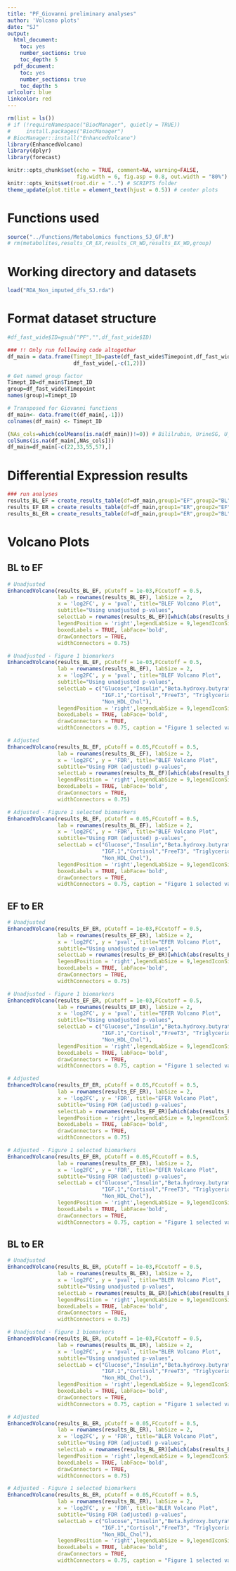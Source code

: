 ```yaml
---
title: "PF_Giovanni preliminary analyses"
author: 'Volcano plots'
date: "SJ"
output:
  html_document:
    toc: yes
    number_sections: true
    toc_depth: 5
  pdf_document:
    toc: yes
    number_sections: true
    toc_depth: 5
urlcolor: blue
linkcolor: red
---
```

```r
rm(list = ls())
# if (!requireNamespace("BiocManager", quietly = TRUE))
#     install.packages("BiocManager")
# BiocManager::install("EnhancedVolcano")
library(EnhancedVolcano)
library(dplyr)
library(forecast)
```

```r
knitr::opts_chunk$set(echo = TRUE, comment=NA, warning=FALSE,
                      fig.width = 6, fig.asp = 0.8, out.width = "80%")
knitr::opts_knit$set(root.dir = "..") # SCRIPTS folder
theme_update(plot.title = element_text(hjust = 0.5)) # center plots
```



# Functions used
```r
source("../Functions/Metabolomics functions_SJ_GF.R")
# rm(metabolites,results_CR_EX,results_CR_WD,results_EX_WD,group)
```

# Working directory and datasets
```r
load("RDA_Non_imputed_dfs_SJ.rda")
```

# Format dataset structure

```r
#df_fast_wide$ID=gsub("PF","",df_fast_wide$ID)

### !! Only run following code altogether
df_main = data.frame(Timept_ID=paste(df_fast_wide$Timepoint,df_fast_wide$ID,sep = "_"),
                     df_fast_wide[,-c(1,2)])

# Get named group factor
Timept_ID=df_main$Timept_ID
group=df_fast_wide$Timepoint
names(group)=Timept_ID

# Transposed for Giovanni functions
df_main<- data.frame(t(df_main[,-1]))
colnames(df_main) <- Timept_ID

(NAs_cols=which(colMeans(is.na(df_main))!=0)) # Bililrubin, UrineSG, U_ketones, U_pH removed
colSums(is.na(df_main[,NAs_cols]))
df_main=df_main[-c(22,33,55,57),]
```

# Differential Expression results

```r
### run analyses
results_BL_EF = create_results_table(df=df_main,group1="EF",group2="BL") # BL vs EF
results_EF_ER = create_results_table(df=df_main,group1="ER",group2="EF") # EF vs ER
results_BL_ER = create_results_table(df=df_main,group1="ER",group2="BL") # BL vs ER
```

# Volcano Plots

## BL to EF

```r
# Unadjusted
EnhancedVolcano(results_BL_EF, pCutoff = 1e-03,FCcutoff = 0.5,
                lab = rownames(results_BL_EF), labSize = 2,
                x = 'log2FC', y = 'pval', title="BLEF Volcano Plot",
                subtitle="Using unadjusted p-values",
                selectLab = rownames(results_BL_EF)[which(abs(results_BL_EF$log2FC)>=0.5 | results_BL_EF$pval<=1e-03)],
                legendPosition = 'right',legendLabSize = 9,legendIconSize = 3,
                boxedLabels = TRUE, labFace='bold',
                drawConnectors = TRUE,
                widthConnectors = 0.75)

# Unadjusted - Figure 1 biomarkers
EnhancedVolcano(results_BL_EF, pCutoff = 1e-03,FCcutoff = 0.5,
                lab = rownames(results_BL_EF), labSize = 2,
                x = 'log2FC', y = 'pval', title="BLEF Volcano Plot",
                subtitle="Using unadjusted p-values",
                selectLab = c("Glucose","Insulin","Beta.hydroxy.butyrate",
                              "IGF.1","Cortisol","FreeT3", "Triglycerides",
                              "Non_HDL_Chol"),
                legendPosition = 'right',legendLabSize = 9,legendIconSize = 3,
                boxedLabels = TRUE, labFace='bold',
                drawConnectors = TRUE,
                widthConnectors = 0.75, caption = "Figure 1 selected variables")

# Adjusted
EnhancedVolcano(results_BL_EF, pCutoff = 0.05,FCcutoff = 0.5,
                lab = rownames(results_BL_EF), labSize = 2,
                x = 'log2FC', y = 'FDR', title="BLEF Volcano Plot",
                subtitle="Using FDR (adjusted) p-values",
                selectLab = rownames(results_BL_EF)[which(abs(results_BL_EF$log2FC)>=0.5 | results_BL_EF$pval<=0.05)],
                legendPosition = 'right',legendLabSize = 9,legendIconSize = 3,
                boxedLabels = TRUE, labFace='bold',
                drawConnectors = TRUE,
                widthConnectors = 0.75)

# Adjusted - Figure 1 selected biomarkers
EnhancedVolcano(results_BL_EF, pCutoff = 0.05,FCcutoff = 0.5,
                lab = rownames(results_BL_EF), labSize = 2,
                x = 'log2FC', y = 'FDR', title="BLEF Volcano Plot",
                subtitle="Using FDR (adjusted) p-values",
                selectLab = c("Glucose","Insulin","Beta.hydroxy.butyrate",
                              "IGF.1","Cortisol","FreeT3", "Triglycerides",
                              "Non_HDL_Chol"),
                legendPosition = 'right',legendLabSize = 9,legendIconSize = 3,
                boxedLabels = TRUE, labFace='bold',
                drawConnectors = TRUE,
                widthConnectors = 0.75, caption = "Figure 1 selected variables")
```

## EF to ER

```r
# Unadjusted
EnhancedVolcano(results_EF_ER, pCutoff = 1e-03,FCcutoff = 0.5,
                lab = rownames(results_EF_ER), labSize = 2,
                x = 'log2FC', y = 'pval', title="EFER Volcano Plot",
                subtitle="Using unadjusted p-values",
                selectLab = rownames(results_EF_ER)[which(abs(results_EF_ER$log2FC)>=0.5 | results_EF_ER$pval<=1e-03)],
                legendPosition = 'right',legendLabSize = 9,legendIconSize = 3,
                boxedLabels = TRUE, labFace='bold',
                drawConnectors = TRUE,
                widthConnectors = 0.75)

# Unadjusted - Figure 1 biomarkers
EnhancedVolcano(results_EF_ER, pCutoff = 1e-03,FCcutoff = 0.5,
                lab = rownames(results_EF_ER), labSize = 2,
                x = 'log2FC', y = 'pval', title="EFER Volcano Plot",
                subtitle="Using unadjusted p-values",
                selectLab = c("Glucose","Insulin","Beta.hydroxy.butyrate",
                              "IGF.1","Cortisol","FreeT3", "Triglycerides",
                              "Non_HDL_Chol"),
                legendPosition = 'right',legendLabSize = 9,legendIconSize = 3,
                boxedLabels = TRUE, labFace='bold',
                drawConnectors = TRUE,
                widthConnectors = 0.75, caption = "Figure 1 selected variables")

# Adjusted
EnhancedVolcano(results_EF_ER, pCutoff = 0.05,FCcutoff = 0.5,
                lab = rownames(results_EF_ER), labSize = 2,
                x = 'log2FC', y = 'FDR', title="EFER Volcano Plot",
                subtitle="Using FDR (adjusted) p-values",
                selectLab = rownames(results_EF_ER)[which(abs(results_EF_ER$log2FC)>=0.5 | results_EF_ER$pval<=0.05)],
                legendPosition = 'right',legendLabSize = 9,legendIconSize = 3,
                boxedLabels = TRUE, labFace='bold',
                drawConnectors = TRUE,
                widthConnectors = 0.75)

# Adjusted - Figure 1 selected biomarkers
EnhancedVolcano(results_EF_ER, pCutoff = 0.05,FCcutoff = 0.5,
                lab = rownames(results_EF_ER), labSize = 2,
                x = 'log2FC', y = 'FDR', title="EFER Volcano Plot",
                subtitle="Using FDR (adjusted) p-values",
                selectLab = c("Glucose","Insulin","Beta.hydroxy.butyrate",
                              "IGF.1","Cortisol","FreeT3", "Triglycerides",
                              "Non_HDL_Chol"),
                legendPosition = 'right',legendLabSize = 9,legendIconSize = 3,
                boxedLabels = TRUE, labFace='bold',
                drawConnectors = TRUE,
                widthConnectors = 0.75, caption = "Figure 1 selected variables")
```

## BL to ER

```r
# Unadjusted
EnhancedVolcano(results_BL_ER, pCutoff = 1e-03,FCcutoff = 0.5,
                lab = rownames(results_BL_ER), labSize = 2,
                x = 'log2FC', y = 'pval', title="BLER Volcano Plot",
                subtitle="Using unadjusted p-values",
                selectLab = rownames(results_BL_ER)[which(abs(results_BL_ER$log2FC)>=0.5 | results_BL_ER$pval<=1e-03)],
                legendPosition = 'right',legendLabSize = 9,legendIconSize = 3,
                boxedLabels = TRUE, labFace='bold',
                drawConnectors = TRUE,
                widthConnectors = 0.75)

# Unadjusted - Figure 1 biomarkers
EnhancedVolcano(results_BL_ER, pCutoff = 1e-03,FCcutoff = 0.5,
                lab = rownames(results_BL_ER), labSize = 2,
                x = 'log2FC', y = 'pval', title="BLER Volcano Plot",
                subtitle="Using unadjusted p-values",
                selectLab = c("Glucose","Insulin","Beta.hydroxy.butyrate",
                              "IGF.1","Cortisol","FreeT3", "Triglycerides",
                              "Non_HDL_Chol"),
                legendPosition = 'right',legendLabSize = 9,legendIconSize = 3,
                boxedLabels = TRUE, labFace='bold',
                drawConnectors = TRUE,
                widthConnectors = 0.75, caption = "Figure 1 selected variables")

# Adjusted
EnhancedVolcano(results_BL_ER, pCutoff = 0.05,FCcutoff = 0.5,
                lab = rownames(results_BL_ER), labSize = 2,
                x = 'log2FC', y = 'FDR', title="BLER Volcano Plot",
                subtitle="Using FDR (adjusted) p-values",
                selectLab = rownames(results_BL_ER)[which(abs(results_BL_ER$log2FC)>=0.5 | results_BL_ER$pval<=0.05)],
                legendPosition = 'right',legendLabSize = 9,legendIconSize = 3,
                boxedLabels = TRUE, labFace='bold',
                drawConnectors = TRUE,
                widthConnectors = 0.75)

# Adjusted - Figure 1 selected biomarkers
EnhancedVolcano(results_BL_ER, pCutoff = 0.05,FCcutoff = 0.5,
                lab = rownames(results_BL_ER), labSize = 2,
                x = 'log2FC', y = 'FDR', title="BLER Volcano Plot",
                subtitle="Using FDR (adjusted) p-values",
                selectLab = c("Glucose","Insulin","Beta.hydroxy.butyrate",
                              "IGF.1","Cortisol","FreeT3", "Triglycerides",
                              "Non_HDL_Chol"),
                legendPosition = 'right',legendLabSize = 9,legendIconSize = 3,
                boxedLabels = TRUE, labFace='bold',
                drawConnectors = TRUE,
                widthConnectors = 0.75, caption = "Figure 1 selected variables")
```